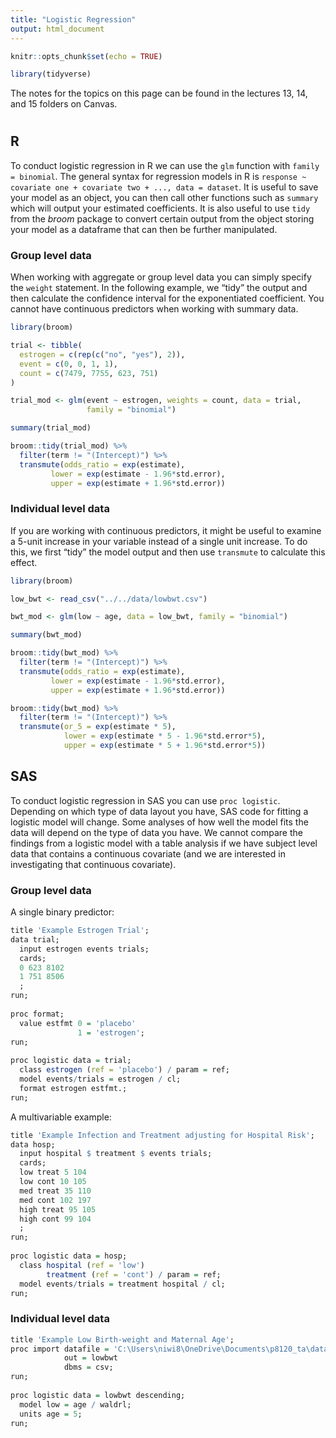 ```yaml
---
title: "Logistic Regression"
output: html_document
---
```


```r
knitr::opts_chunk$set(echo = TRUE)

library(tidyverse)
```

The notes for the topics on this page can be found in the lectures 13, 14, and 15 folders on Canvas. 

# {.tabset .tabset-fade}

## R

To conduct logistic regression in R we can use the `glm` function with `family = binomial`. The general syntax for regression models in R is `response ~ covariate one + covariate two + ..., data = dataset`. It is useful to save your model as an object, you can then call other functions such as `summary` which will output your estimated coefficients. It is also useful to use `tidy` from the *broom* package to convert certain output from the object storing your model as a dataframe that can then be further manipulated.  

### Group level data

When working with aggregate or group level data you can simply specify the `weight` statement. In the following example, we "tidy" the output and then calculate the confidence interval for the exponentiated coefficient. You cannot have continuous predictors when working with summary data. 

```r
library(broom)

trial <- tibble(
  estrogen = c(rep(c("no", "yes"), 2)), 
  event = c(0, 0, 1, 1), 
  count = c(7479, 7755, 623, 751)
)

trial_mod <- glm(event ~ estrogen, weights = count, data = trial, 
                 family = "binomial")

summary(trial_mod)

broom::tidy(trial_mod) %>% 
  filter(term != "(Intercept)") %>% 
  transmute(odds_ratio = exp(estimate), 
         lower = exp(estimate - 1.96*std.error), 
         upper = exp(estimate + 1.96*std.error))
```

### Individual level data

If you are working with continuous predictors, it might be useful to examine a 5-unit increase in your variable instead of a single unit increase. To do this, we first "tidy" the model output and then use `transmute` to calculate this effect. 

```r
library(broom)

low_bwt <- read_csv("../../data/lowbwt.csv")

bwt_mod <- glm(low ~ age, data = low_bwt, family = "binomial")

summary(bwt_mod)

broom::tidy(bwt_mod) %>% 
  filter(term != "(Intercept)") %>% 
  transmute(odds_ratio = exp(estimate), 
         lower = exp(estimate - 1.96*std.error), 
         upper = exp(estimate + 1.96*std.error))

broom::tidy(bwt_mod) %>% 
  filter(term != "(Intercept)") %>% 
  transmute(or_5 = exp(estimate * 5), 
            lower = exp(estimate * 5 - 1.96*std.error*5), 
            upper = exp(estimate * 5 + 1.96*std.error*5))
```

## SAS

To conduct logistic regression in SAS you can use `proc logistic`. Depending on which type of data layout you have, SAS code for fitting a logistic model will change. Some analyses of how well the model fits the data will depend on the type of data you have. We cannot compare the findings from a logistic model with a table analysis if we have subject level data that contains a continuous covariate (and we are interested in investigating that continuous covariate).

### Group level data

A single binary predictor: 

```r
title 'Example Estrogen Trial'; 
data trial; 
  input estrogen events trials; 
  cards; 
  0 623 8102
  1 751 8506
  ; 
run; 
  
proc format; 
  value estfmt 0 = 'placebo' 
               1 = 'estrogen'; 
run; 
               
proc logistic data = trial; 
  class estrogen (ref = 'placebo') / param = ref; 
  model events/trials = estrogen / cl; 
  format estrogen estfmt.; 
run; 
```

A multivariable example: 

```r
title 'Example Infection and Treatment adjusting for Hospital Risk';
data hosp;
  input hospital $ treatment $ events trials;
  cards;
  low treat 5 104
  low cont 10 105
  med treat 35 110
  med cont 102 197
  high treat 95 105
  high cont 99 104
  ;
run;
  
proc logistic data = hosp; 
  class hospital (ref = 'low')
        treatment (ref = 'cont') / param = ref; 
  model events/trials = treatment hospital / cl; 
run; 
```

### Individual level data

```r
title 'Example Low Birth-weight and Maternal Age'; 
proc import datafile = 'C:\Users\niwi8\OneDrive\Documents\p8120_ta\data\lowbwt.csv'
            out = lowbwt
            dbms = csv; 
run; 
            
proc logistic data = lowbwt descending; 
  model low = age / waldrl; 
  units age = 5; 
run; 
```






